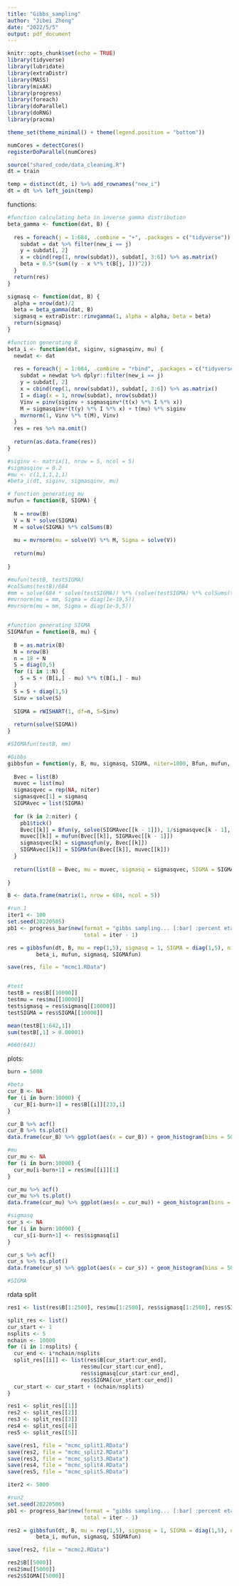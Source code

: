 ```yaml
---
title: "Gibbs_sampling"
author: "Jibei Zheng"
date: "2022/5/5"
output: pdf_document
---
```


```r
knitr::opts_chunk$set(echo = TRUE)
library(tidyverse)
library(lubridate)
library(extraDistr)
library(MASS)
library(mixAK)
library(progress)
library(foreach)
library(doParallel)
library(doRNG)
library(pracma)

theme_set(theme_minimal() + theme(legend.position = "bottom"))

numCores = detectCores()
registerDoParallel(numCores) 
```


```r
source("shared_code/data_cleaning.R")
dt = train

temp = distinct(dt, i) %>% add_rownames("new_i")
dt = dt %>% left_join(temp)

```

functions:

```r
#function calculating beta in inverse gamma distribution
beta_gamma <- function(dat, B) {
  
  res = foreach(j = 1:684, .combine = "+", .packages = c("tidyverse")) %dopar% {
    subdat = dat %>% filter(new_i == j)
    y = subdat[, 2]
    x = cbind(rep(1, nrow(subdat)), subdat[, 3:6]) %>% as.matrix()
    beta = 0.5*(sum((y - x %*% t(B[j, ]))^2))
  }
  return(res)
}

sigmasq <- function(dat, B) {
  alpha = nrow(dat)/2
  beta = beta_gamma(dat, B)
  sigmasq = extraDistr::rinvgamma(1, alpha = alpha, beta = beta) 
  return(sigmasq)
}

#function generating B
beta_i <- function(dat, siginv, sigmasqinv, mu) {
  newdat <- dat
  
  res = foreach(j = 1:684, .combine = "rbind", .packages = c("tidyverse", "mixAK", "MASS", "pracma")) %dorng% {
    subdat = newdat %>% dplyr::filter(new_i == j)
    y = subdat[, 2]
    x = cbind(rep(1, nrow(subdat)), subdat[, 3:6]) %>% as.matrix()
    I = diag(x = 1, nrow(subdat), nrow(subdat))
    Vinv = pinv(siginv + sigmasqinv*(t(x) %*% I %*% x))
    M = sigmasqinv*(t(y) %*% I %*% x) + t(mu) %*% siginv
    mvrnorm(1, Vinv %*% t(M), Vinv)
  }
  res = res %>% na.omit()
  
  return(as.data.frame(res))
}

#siginv <- matrix(1, nrow = 5, ncol = 5)
#sigmasqinv = 0.2
#mu <- c(1,1,1,1,1)
#beta_i(dt, siginv, sigmasqinv, mu)

# function generating mu
mufun = function(B, SIGMA) {
  
  N = nrow(B)
  V = N * solve(SIGMA)
  M = solve(SIGMA) %*% colSums(B)
  
  mu = mvrnorm(mu = solve(V) %*% M, Sigma = solve(V))
  
  return(mu)
  
}

#mufun(testB, testSIGMA)
#colSums(testB)/684
#mm = solve(684 * solve(testSIGMA)) %*% (solve(testSIGMA) %*% colSums(testB))
#mvrnorm(mu = mm, Sigma = diag(1e-19,5))
#mvrnorm(mu = mm, Sigma = diag(1e-5,5))


#function generating SIGMA
SIGMAfun = function(B, mu) {
  
  B = as.matrix(B)
  N = nrow(B)
  n = 18 + N
  S = diag(0,5)
  for (i in 1:N) {
    S = S + (B[i,] - mu) %*% t(B[i,] - mu)
  }
  S = S + diag(1,5)
  Sinv = solve(S)
  
  SIGMA = rWISHART(1, df=n, S=Sinv)
  
  return(solve(SIGMA))
}

#SIGMAfun(testB, mm)

#Gibbs
gibbsfun = function(y, B, mu, sigmasq, SIGMA, niter=1000, Bfun, mufun, sigmasqfun, SIGMAfun) {
  
  Bvec = list(B)
  muvec = list(mu)
  sigmasqvec = rep(NA, niter)
  sigmasqvec[1] = sigmasq
  SIGMAvec = list(SIGMA)
  
  for (k in 2:niter) {
    pb1$tick()
    Bvec[[k]] = Bfun(y, solve(SIGMAvec[[k - 1]]), 1/sigmasqvec[k - 1], muvec[[k - 1]]) 
    muvec[[k]] = mufun(Bvec[[k]], SIGMAvec[[k - 1]])
    sigmasqvec[k] = sigmasqfun(y, Bvec[[k]])
    SIGMAvec[[k]] = SIGMAfun(Bvec[[k]], muvec[[k]])
  }
  
  return(list(B = Bvec, mu = muvec, sigmasq = sigmasqvec, SIGMA = SIGMAvec))
  
}

```



```r
B <- data.frame(matrix(1, nrow = 684, ncol = 5))

#run 1
iter1 <- 100
set.seed(20220505)
pb1 <- progress_bar$new(format = "gibbs sampling... [:bar] :percent eta: :eta",
                        total = iter - 1)

res = gibbsfun(dt, B, mu = rep(1,5), sigmasq = 1, SIGMA = diag(1,5), niter = iter1, 
         beta_i, mufun, sigmasq, SIGMAfun)

save(res, file = "mcmc1.RData")


#test
testB = res$B[[10000]]
testmu = res$mu[[10000]]
testsigmasq = res$sigmasq[[10000]]
testSIGMA = res$SIGMA[[10000]]

mean(testB[1:642,1])
sum(testB[,1] > 0.00001)

#660(643)
```

plots:

```r
burn = 5000 

#beta
cur_B <- NA
for (i in burn:10000) {
  cur_B[i-burn+1] = res$B[[i]][233,1]
}

cur_B %>% acf()
cur_B %>% ts.plot()
data.frame(cur_B) %>% ggplot(aes(x = cur_B)) + geom_histogram(bins = 50)

#mu
cur_mu <- NA
for (i in burn:10000) {
  cur_mu[i-burn+1] = res$mu[[i]][1]
}

cur_mu %>% acf()
cur_mu %>% ts.plot()
data.frame(cur_mu) %>% ggplot(aes(x = cur_mu)) + geom_histogram(bins = 50)

#sigmasq
cur_s <- NA
for (i in burn:10000) {
  cur_s[i-burn+1] <- res$sigmasq[i]
}

cur_s %>% acf()
cur_s %>% ts.plot()
data.frame(cur_s) %>% ggplot(aes(x = cur_s)) + geom_histogram(bins = 50)

#SIGMA
```

rdata split

```r
res1 <- list(res$B[1:2500], res$mu[1:2500], res$sigmasq[1:2500], res$SIGMA[1:2500])

split_res <- list()
cur_start <- 1
nsplits <- 5
nchain <- 10000
for (i in 1:nsplits) {
  cur_end <- i*nchain/nsplits
  split_res[[i]] <- list(res$B[cur_start:cur_end], 
                       res$mu[cur_start:cur_end], 
                       res$sigmasq[cur_start:cur_end], 
                       res$SIGMA[cur_start:cur_end])
  cur_start <- cur_start + (nchain/nsplits)
}

res1 <- split_res[[1]]
res2 <- split_res[[2]]
res3 <- split_res[[3]]
res4 <- split_res[[4]]
res5 <- split_res[[5]]

save(res1, file = "mcmc_split1.RData")
save(res2, file = "mcmc_split2.RData")
save(res3, file = "mcmc_split3.RData")
save(res4, file = "mcmc_split4.RData")
save(res5, file = "mcmc_split5.RData")

```



```r
iter2 <- 5000

#run2
set.seed(20220506)
pb1 <- progress_bar$new(format = "gibbs sampling... [:bar] :percent eta: :eta",
                        total = iter - 1)

res2 = gibbsfun(dt, B, mu = rep(1,5), sigmasq = 1, SIGMA = diag(1,5), niter = iter2, 
         beta_i, mufun, sigmasq, SIGMAfun)

save(res2, file = "mcmc2.RData")

res2$B[[5000]]
res2$mu[[5000]]
res2$SIGMA[[5000]]
```

